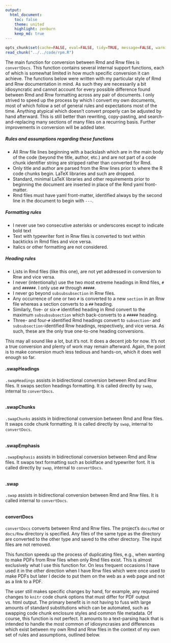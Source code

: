 ```yaml
---
output:
  html_document:
    toc: false
    theme: united
    highlight: zenburn
    keep_md: true
---
```


```r
opts_chunk$set(cache=FALSE, eval=FALSE, tidy=TRUE, message=FALSE, warning=FALSE)
read_chunk("../../code/rpm.R")
```

The main function for conversion between Rmd and Rnw files is `convertDocs`.
This function contains several internal support functions, each of which is somewhat limited in how much specific conversion it can achieve.
The functions below were written with my particular style of Rmd and Rnw documentation in mind.
As such they are necessarily a bit idiosyncratic and cannot account for every possible difference found between Rmd and Rnw formatting across any pair of documents.
I only strived to speed up the process by which I convert my own documents, most of which follow a set of general rules and expectations most of the time.
Anything atypical which doesn't convert properly can be adjusted by hand afterward.
This is still better than rewriting, copy-pasting, and search-and-replacing many sections of many files on a recurring basis.
Further improvements in conversion will be added later.

##### Rules and assumptions regarding these functions

- All Rnw file lines beginning with a backslash which are in the main body of the code (beyond the title, author, etc.) and are not part of a code chunk identifier string are stripped rather than converted for Rmd.
- Only title and author are parsed from the Rnw lines prior to where the R code chunks begin. LaTeX libraries and such are dropped.
- Standard, minimal LaTeX libraries and other requirements prior to beginning the document are inserted in place of the Rmd yaml front-matter.
- Rmd files must have yaml front-matter, identified always by the second line in the document to begin with `---`.

##### Formatting rules

- I never use two consecutive asterisks or underscores except to indicate bold text
- Text with typewriter font in Rnw files is converted to text within backticks in Rmd files and vice versa.
- Italics or other formatting are not considered.

##### Heading rules

- Lists in Rmd files (like this one), are not yet addressed in conversion to Rnw and vice versa.
- I never (intentionally) use the two most extreme headings in Rmd files, `#` and `######`. I only use `##` through `#####`.
- I never go beyond `subsubsubsection` in Rnw files.
- Any occurrence of one or two `#` is converted to a new `section` in an Rnw file whereas a section converts to a `##` heading.
- Similarly, five- or six-`#` identified heading in Rmd convert to the maximum `subsubsubsection` which back-converts to a `#####` heading.
- Three- and four-`#` identified Rmd headings convert to `subsection`- and `subsubsection`-identified Rnw headings, respectively, and vice versa. As such, these are the only true one-to-one heading conversions.

This may all sound like a lot, but it's not. It does a decent job for now.
It's not a true conversion and plenty of work may remain afterward.
Again, the point is to make conversion much less tedious and hands-on, which it does well enough so far.

#### .swapHeadings
`.swapHeadings` assists in bidirectional conversion between Rmd and Rnw files.
It swaps section headings formatting.
It is called directly by `swap`, internal to `convertDocs`.


```r
```

#### .swapChunks
`.swapChunks` assists in bidirectional conversion between Rmd and Rnw files.
It swaps code chunk formatting.
It is called directly by `swap`, internal to `convertDocs`.


```r
```

#### .swapEmphasis
`.swapEmphasis` assists in bidirectional conversion between Rmd and Rnw files.
It swaps text formatting such as boldface and typewriter font.
It is called directly by `swap`, internal to `convertDocs`.


```r
```

#### .swap
`.swap` assists in bidirectional conversion between Rmd and Rnw files.
It is called internal to `convertDocs`.


```r
```

#### convertDocs
`convertDocs` converts between Rmd and Rnw files.
The project's `docs/Rmd` or `docs/Rnw` directory is specified.
Any files of the same type as the directory are converted to the other type and saved to the other directory.
The input files are not removed.

This function speeds up the process of duplicating files, e.g., when wanting to make PDFs from Rnw files when only Rmd files exist.
This is almost exclusively what I use this function for.
On less frequent occasions I have used it in the other direction when I have Rnw files which were once used to make PDFs but later I decide to put them on the web as a web page and not as a link to a PDF.

The user still makes specific changes by hand, for example, any required changes to `knitr` code chunk options that must differ for PDF output vs. html output.
The primary benefit is in not having to fuss with large amounts of standard substitutions which can be automated, such as swapping code chunk enclosure styles and common file metadata.
Of course, this function is not perfect.
It amounts to a text-parsing hack that is intended to handle the most common of idiosyncrasies and differences which exist between my own Rmd and Rnw files in the context of my own set of rules and assumptions, outlined below.

```r
```
